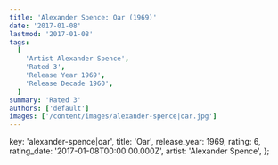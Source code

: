 ```yaml
---
title: 'Alexander Spence: Oar (1969)'
date: '2017-01-08'
lastmod: '2017-01-08'
tags:
  [
    'Artist Alexander Spence',
    'Rated 3',
    'Release Year 1969',
    'Release Decade 1960',
  ]
summary: 'Rated 3'
authors: ['default']
images: ['/content/images/alexander-spence|oar.jpg']
---
```


  key: 'alexander-spence|oar',
  title: 'Oar',
  release_year: 1969,
  rating: 6,
  rating_date: '2017-01-08T00:00:00.000Z',
  artist: 'Alexander Spence',
};

<MusicRating data={data} />
